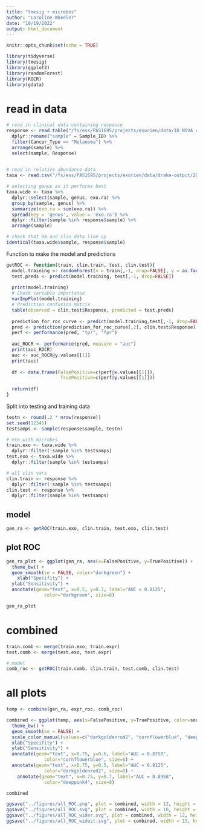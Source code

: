 ```yaml
---
title: "tmesig + microbes"
author: "Caroline Wheeler"
date: "10/19/2022"
output: html_document
---
```


```r
knitr::opts_chunk$set(echo = TRUE)

library(tidyverse)
library(tmesig)
library(ggplot2)
library(randomForest)
library(ROCR)
library(gdata)
```

# read in data
```r
# read in clinical data containing response
response <- read.table("/fs/ess/PAS1695/projects/exorien/data/IO_NOVA_clin.txt", header = TRUE) %>%
  dplyr::rename("sample" = Sample_ID) %>%
  filter(Cancer_Type == "Melanoma") %>%
  arrange(sample) %>%
  select(sample, Response)
  

# read in relative abundance data
taxa <- read.csv("/fs/ess/PAS1695/projects/exorien/data/drake-output/2022-03-16/2022-03-16_RA-with-taxonomy.csv")

# selecting genus as it performs best
taxa.wide <- taxa %>%
  dplyr::select(sample, genus, exo.ra) %>%
  group_by(sample, genus) %>%
  summarize(exo.ra = sum(exo.ra)) %>%
  spread(key = 'genus', value = 'exo.ra') %>%
  dplyr::filter(sample %in% response$sample) %>%
  arrange(sample)

# check that RA and clin data line up
identical(taxa.wide$sample, response$sample)
```

######## Function to make the model and predictions ######
```r
getROC <- function(train, clin.train, test, clin.test){
  model.training <- randomForest(x = train[,-1, drop=FALSE], y = as.factor(clin.train$Response))
  test.preds <- predict(model.training, test[,-1, drop=FALSE])
  
  print(model.training)
  # Check variable importance
  varImpPlot(model.training)
  # Prediction confusion matrix
  table(observed = clin.test$Response, predicted = test.preds)
  
  prediction_for_roc_curve <- predict(model.training,test[,-1, drop=FALSE],type="prob")
  pred <- prediction(prediction_for_roc_curve[,2], clin.test$Response)
  perf <- performance(pred, "tpr", "fpr")
  
  auc_ROCR <- performance(pred, measure = "auc")
  print(auc_ROCR)
  auc <- auc_ROCR@y.values[[1]]
  print(auc)
  
  df <- data.frame(FalsePositive=c(perf@x.values[[1]]),
                    TruePositive=c(perf@y.values[[1]]))
  
  return(df)
}
```

Split into testing and training data
```r
testn <- round(.2 * nrow(response))
set.seed(12345)
testsamps <- sample(response$sample, testn)

# exo with microbes
train.exo <- taxa.wide %>%
  dplyr::filter(!sample %in% testsamps)
test.exo <- taxa.wide %>%
  dplyr::filter(sample %in% testsamps)

# all clin vars
clin.train <- response %>%
  dplyr::filter(!sample %in% testsamps)
clin.test <- response %>%
  dplyr::filter(sample %in% testsamps)
```

## model
```r
gen_ra <- getROC(train.exo, clin.train, test.exo, clin.test)
```

## plot ROC
```r
gen_ra_plot <- ggplot(gen_ra, aes(x=FalsePositive, y=TruePositive)) + 
  theme_bw() +
  geom_smooth(se = FALSE, color="darkgreen") +
    xlab("Specifity") +
  ylab("Sensitivity") +
  annotate(geom="text", x=0.5, y=0.7, label="AUC = 0.8125",
              color="darkgreen", size=8) 

gen_ra_plot
```
# combined
```r
train.comb <- merge(train.exo, train.expr)
test.comb <- merge(test.exo, test.expr)

# model
comb_roc <- getROC(train.comb, clin.train, test.comb, clin.test)
```


# all plots
```r
temp <- combine(gen_ra, expr_roc, comb_roc)

combined <- ggplot(temp, aes(x=FalsePositive, y=TruePositive, color=source)) + 
  theme_bw() +
  geom_smooth(se = FALSE) +
  scale_color_manual(values=c("darkgoldenrod2", "cornflowerblue", "deeppink4")) +
  xlab("Specifity") +
  ylab("Sensitivity") +
  annotate(geom="text", x=0.75, y=0.6, label="AUC = 0.8750",
              color="cornflowerblue", size=8) + 
  annotate(geom="text", x=0.75, y=0.5, label="AUC = 0.8125",
              color="darkgoldenrod2", size=8) +
    annotate(geom="text", x=0.75, y=0.7, label="AUC = 0.8958",
              color="deeppink4", size=8)

combined

ggsave("../figures/all_ROC.png", plot = combined, width = 13, height = 8, dpi = 400)
ggsave("../figures/all_ROC.svg", plot = combined, width = 10, height = 8, dpi = 400)
ggsave("../figures/all_ROC_wider.svg", plot = combined, width = 12, height = 8, dpi = 400)
ggsave("../figures/all_ROC_widest.svg", plot = combined, width = 13, height = 8, dpi = 400)
```

